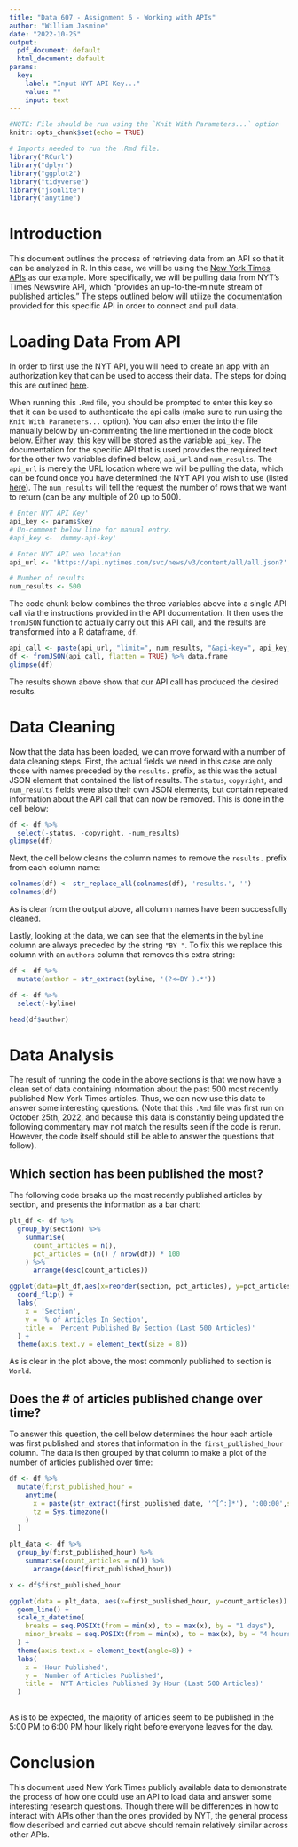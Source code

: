 ```yaml
---
title: "Data 607 - Assignment 6 - Working with APIs"
author: "William Jasmine"
date: "2022-10-25"
output:
  pdf_document: default
  html_document: default
params:
  key:
    label: "Input NYT API Key..."
    value: ""
    input: text
---
```



```r

#NOTE: File should be run using the `Knit With Parameters...` option
knitr::opts_chunk$set(echo = TRUE)
```

```r
# Imports needed to run the .Rmd file.
library("RCurl")
library("dplyr")
library("ggplot2")
library("tidyverse") 
library("jsonlite")
library("anytime")
```

# Introduction

This document outlines the process of retrieving data from an API so that it can be analyzed in R. In this case, we will be using the [New York Times APIs]( https://developer.nytimes.com/apis) as our example. More specifically, we will be pulling data from NYT's Times Newswire API, which "provides an up-to-the-minute stream of published articles." The steps outlined below will utilize the [documentation](https://developer.nytimes.com/docs/timeswire-product/1/overview) provided for this specific API in order to connect and pull data.

# Loading Data From API

In order to first use the NYT API, you will need to create an app with an authorization key that can be used to access their data. The steps for doing this are outlined [here](https://developer.nytimes.com/get-started). 

When running this `.Rmd` file, you should be prompted to enter this key so that it can be used to authenticate the api calls (make sure to run using the `Knit With Parameters...` option). You can also enter the into the file manually below by un-commenting the line mentioned in the code block below. Either way, this key will be stored as the variable `api_key`. The documentation for the specific API that is used provides the required text for the other two variables defined below, `api_url` and `num_results`. The `api_url` is merely the URL location where we will be pulling the data, which can be found once you have determined the NYT API you wish to use (listed [here](https://developer.nytimes.com/apis)). The `num_results` will tell the request the number of rows that we want to return (can be any multiple of 20 up to 500).

```r
# Enter NYT API Key'
api_key <- params$key
# Un-comment below line for manual entry.
#api_key <- 'dummy-api-key' 

# Enter NYT API web location
api_url <- 'https://api.nytimes.com/svc/news/v3/content/all/all.json?'

# Number of results
num_results <- 500
```

The code chunk below combines the three variables above into a single API call via the instructions provided in the API documentation. It then uses the `fromJSON` function to actually carry out this API call, and the results are transformed into a R dataframe, `df`. 

```r
api_call <- paste(api_url, "limit=", num_results, "&api-key=", api_key, sep='')
df <- fromJSON(api_call, flatten = TRUE) %>% data.frame
glimpse(df)
```

The results shown above show that our API call has produced the desired results.

# Data Cleaning

Now that the data has been loaded, we can move forward with a number of data cleaning steps. First, the actual fields we need in this case are only those with names preceded by the `results.` prefix, as this was the actual JSON element that contained the list of results. The `status`, `copyright`, and `num_results` fields were also their own JSON elements, but contain repeated information about the API call that can now be removed. This is done in the cell below:

```r
df <- df %>%
  select(-status, -copyright, -num_results)
glimpse(df)
```

Next, the cell below cleans the column names to remove the `results.` prefix from each column name:

```r
colnames(df) <- str_replace_all(colnames(df), 'results.', '')
colnames(df)
```

As is clear from the output above, all column names have been successfully cleaned. 

Lastly, looking at the data, we can see that the elements in the `byline` column are always preceded by the string `"BY "`. To fix this we replace this column with an `authors` column that removes this extra string:

```r
df <- df %>% 
  mutate(author = str_extract(byline, '(?<=BY ).*'))

df <- df %>%
  select(-byline)

head(df$author)
```

# Data Analysis

The result of running the code in the above sections is that we now have a clean set of data containing information about the past 500 most recently published New York Times articles. Thus, we can now use this data to answer some interesting questions. (Note that this `.Rmd` file was first run on October 25th, 2022, and because this data is constantly being updated the following commentary may not match the results seen if the code is rerun. However, the code itself should still be able to answer the questions that follow).

## Which section has been published the most?

The following code breaks up the most recently published articles by section, and presents the information as a bar chart:

```r
plt_df <- df %>%
  group_by(section) %>%
    summarise(
      count_articles = n(),
      pct_articles = (n() / nrow(df)) * 100
    ) %>%
      arrange(desc(count_articles))

ggplot(data=plt_df,aes(x=reorder(section, pct_articles), y=pct_articles)) + geom_bar(stat='identity') +
  coord_flip() +
  labs(
    x = 'Section',
    y = '% of Articles In Section',
    title = 'Percent Published By Section (Last 500 Articles)'
  ) + 
  theme(axis.text.y = element_text(size = 8))
```

As is clear in the plot above, the most commonly published to section is `World`. 

## Does the # of articles published change over time?

To answer this question, the cell below determines the hour each article was first published and stores that information in the `first_published_hour` column. The data is then grouped by that column to make a plot of the number of articles published over time:

```r
df <- df %>%
  mutate(first_published_hour = 
    anytime(
      x = paste(str_extract(first_published_date, '^[^:]*'), ':00:00',sep=''),
      tz = Sys.timezone()
    )
  )

plt_data <- df %>%
  group_by(first_published_hour) %>%
    summarise(count_articles = n()) %>%
      arrange(desc(first_published_hour))

x <- df$first_published_hour

ggplot(data = plt_data, aes(x=first_published_hour, y=count_articles)) +
  geom_line() +
  scale_x_datetime(
    breaks = seq.POSIXt(from = min(x), to = max(x), by = "1 days"),
    minor_breaks = seq.POSIXt(from = min(x), to = max(x), by = "4 hours")
  ) +
  theme(axis.text.x = element_text(angle=8)) +
  labs(
    x = 'Hour Published',
    y = 'Number of Articles Published',
    title = 'NYT Articles Published By Hour (Last 500 Articles)'
  )
      
```

As is to be expected, the majority of articles seem to be published in the 5:00 PM to 6:00 PM hour likely right before everyone leaves for the day.

# Conclusion 

This document used New York Times publicly available data to demonstrate the process of how one could use an API to load data and answer some interesting research questions. Though there will be differences in how to interact with APIs other than the ones provided by NYT, the general process flow described and carried out above should remain relatively similar across other APIs.

